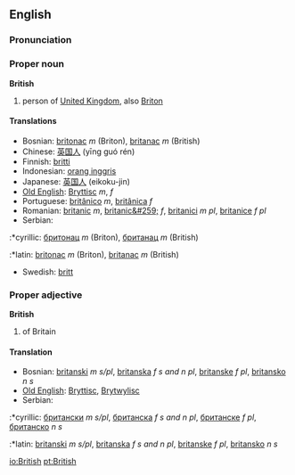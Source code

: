 ==English==

===Pronunciation===
{{IPA|/ˈbɹɪʔɪʃ/ ([[:w:Received Pronunciation|RP]]), /ˈbɹɪɾɪʃ/ ([[:w:General American|GA]])}}
{{audio|en-us-british.ogg|Audio (US)}}

===Proper noun===
'''British'''
# person of [[United Kingdom]], also [[Briton]]

====Translations====
*Bosnian: [[britonac]] ''m'' (Briton), [[britanac]] ''m'' (British)
*Chinese: [[英国人]] (yīng guó rén)
*Finnish: [[britti]]
*Indonesian: [[orang inggris]]
*Japanese: [[英国人]] (eikoku-jin)
*[[Old English]]: [[Bryttisc]] ''m'', ''f''
*Portuguese: [[britânico]] ''m'', [[britânica]] ''f''
*Romanian: [[britanic]] ''m'', [[britanic&#259;]] ''f'', [[britanici]] ''m pl'', [[britanice]] ''f pl''
*Serbian:
:*cyrillic: [[бритонац]] ''m'' (Briton), [[британац]] ''m'' (British)
:*latin: [[britonac]] ''m'' (Briton), [[britanac]] ''m'' (British)
*Swedish: [[britt]]

===Proper adjective===
'''British'''
# of Britain

====Translation====
*Bosnian: [[britanski]] ''m s/pl'', [[britanska]] ''f s and n pl'', [[britanske]] ''f pl'', [[britansko]] ''n s''
*[[Old English]]: [[Bryttisc]], [[Brytwylisc]]
*Serbian:
:*cyrillic: [[британски]] ''m s/pl'', [[британска]] ''f s and n pl'', [[британске]] ''f pl'', [[британско]] ''n s''
:*latin: [[britanski]] ''m s/pl'', [[britanska]] ''f s and n pl'', [[britanske]] ''f pl'', [[britansko]] ''n s''

[[io:British]]
[[pt:British]]